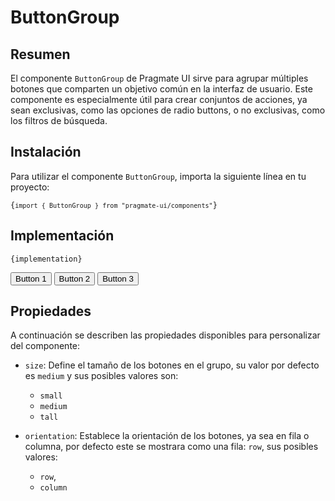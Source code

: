 
# ButtonGroup

## Resumen

El componente `ButtonGroup` de Pragmate UI sirve para agrupar múltiples botones que comparten un objetivo común en la
interfaz de usuario. Este componente es especialmente útil para crear conjuntos de acciones, ya sean exclusivas, como
las opciones de radio buttons, o no exclusivas, como los filtros de búsqueda.

## Instalación

Para utilizar el componente `ButtonGroup`, importa la siguiente línea en tu proyecto:

<Code>{`import { ButtonGroup } from "pragmate-ui/components"`}</Code>

## Implementación

<Code>{implementation}</Code>

<ButtonGroup orientation="row" size="tall">
	<Button variant="primary">Button 1</Button>
	<Button variant="primary">Button 2</Button>
	<Button variant="primary">Button 3</Button>
</ButtonGroup>

## Propiedades

A continuación se describen las propiedades disponibles para personalizar del componente:

-   `size`: Define el tamaño de los botones en el grupo, su valor por defecto es `medium` y sus posibles valores son:

    -   `small`
    -   `medium`
    -   `tall`

-   `orientation`: Establece la orientación de los botones, ya sea en fila o columna, por defecto este se mostrara como
    una fila: `row`, sus posibles valores:
    -   `row`,
    -   `column`
